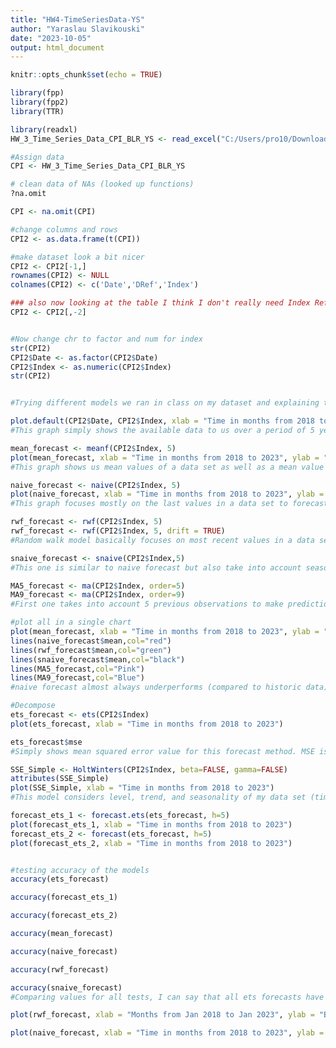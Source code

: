 ---
title: "HW4-TimeSeriesData-YS"
author: "Yaraslau Slavikouski"
date: "2023-10-05"
output: html_document
---

```{r setup, include=FALSE}
knitr::opts_chunk$set(echo = TRUE)
```


```{r}
library(fpp)
library(fpp2)
library(TTR)

library(readxl)
HW_3_Time_Series_Data_CPI_BLR_YS <- read_excel("C:/Users/pro10/Downloads/HW-3-Time Series Data-CPI(BLR)-YS.xlsx")

#Assign data
CPI <- HW_3_Time_Series_Data_CPI_BLR_YS

# clean data of NAs (looked up functions)
?na.omit

CPI <- na.omit(CPI)

#change columns and rows
CPI2 <- as.data.frame(t(CPI))

#make dataset look a bit nicer
CPI2 <- CPI2[-1,]
rownames(CPI2) <- NULL
colnames(CPI2) <- c('Date','DRef','Index')

### also now looking at the table I think I don't really need Index Reference date column because the reference is always the same - 2022M12 so I will delete this column
CPI2 <- CPI2[,-2]


#Now change chr to factor and num for index
str(CPI2)
CPI2$Date <- as.factor(CPI2$Date)
CPI2$Index <- as.numeric(CPI2$Index)
str(CPI2)


#Trying different models we ran in class on my dataset and explaining their output

plot.default(CPI2$Date, CPI2$Index, xlab = "Time in months from 2018 to 2023", ylab = "CPI Index")
#This graph simply shows the available data to us over a period of 5 years. Basically, we see a steady rise in Belarus CPI with a sharper spike just a few months in 2022 (might be due beginning of a war in Ukraine and sanctions placed on Belarus)

mean_forecast <- meanf(CPI2$Index, 5)
plot(mean_forecast, xlab = "Time in months from 2018 to 2023", ylab = "mean CPI Index")
#This graph shows us mean values of a data set as well as a mean value future forecast that has values at around index of 80 (historical mean).

naive_forecast <- naive(CPI2$Index, 5)
plot(naive_forecast, xlab = "Time in months from 2018 to 2023", ylab = "naive CPI Index")
#This graph focuses mostly on the last values in a data set to forecast for the future. Output is roughly an estimate of recent observations

rwf_forecast <- rwf(CPI2$Index, 5)
rwf_forecast <- rwf(CPI2$Index, 5, drift = TRUE)
#Random walk model basically focuses on most recent values in a data set and randomly uses them for future forecasts and outputs.

snaive_forecast <- snaive(CPI2$Index,5)
#This one is similar to naive forecast but also take into account seasonality. It keeps seasonal patterns for the future forecasts using historic trends from season to season.

MA5_forecast <- ma(CPI2$Index, order=5)
MA9_forecast <- ma(CPI2$Index, order=9)
#First one takes into account 5 previous observations to make predictions and the second takes into account 9 previous observations/values for predictions. It simply uses average of these 5 (or 9) previous values to forecast future ones.

#plot all in a single chart
plot(mean_forecast, xlab = "Time in months from 2018 to 2023", ylab = "different measures of CPI Index")
lines(naive_forecast$mean,col="red")
lines(rwf_forecast$mean,col="green")
lines(snaive_forecast$mean,col="black")
lines(MA5_forecast,col="Pink")
lines(MA9_forecast,col="Blue")
#naive forecast almost always underperforms (compared to historic data), MA9 sometimes overperforms and has greater values. Overall, all of them follow very similar pattern. Random walk forecast seems to be following an upward trend and predicts greater indices in the future, compared to other methods.

#Decompose
ets_forecast <- ets(CPI2$Index)
plot(ets_forecast, xlab = "Time in months from 2018 to 2023")

ets_forecast$mse
#Simply shows mean squared error value for this forecast method. MSE is used to measure accuracy of forecasts. The lower the value - the more accurate forecast, so in this case it is quite accurate.

SSE_Simple <- HoltWinters(CPI2$Index, beta=FALSE, gamma=FALSE)
attributes(SSE_Simple)
plot(SSE_Simple, xlab = "Time in months from 2018 to 2023")
#This model considers level, trend, and seasonality of my data set (time series).

forecast_ets_1 <- forecast.ets(ets_forecast, h=5)
plot(forecast_ets_1, xlab = "Time in months from 2018 to 2023")
forecast_ets_2 <- forecast(ets_forecast, h=5)
plot(forecast_ets_2, xlab = "Time in months from 2018 to 2023")


#testing accuracy of the models
accuracy(ets_forecast)

accuracy(forecast_ets_1)

accuracy(forecast_ets_2)

accuracy(mean_forecast)

accuracy(naive_forecast)

accuracy(rwf_forecast)

accuracy(snaive_forecast)
#Comparing values for all tests, I can say that all ets forecasts have identically low numbers which point to a good accuracy measure. At the same time, mean forecast has the lowest ME value (expectedly) but has quite high RMSE and MAE values which point to inaccuracies in the method. Random walk forecast has the second lowest ME value out of all methods as well as very close to 0 values for other measures - RMSE, MAE, MPE. Compared to Naive model (as a benchmark), random walk forecast still looks more accurate. I think since the data set that I chose has a relatively "steady state" behavior of rising index, it makes this model a lot more accurate. However, there is an upward trend which can make it less accurate. There can also be a little bit of seasonality which makes naive model better again. Considering all of these factors, I think that naive forecast is quite accurate in this case (mostly because random walk model fails due to an upward trend).

plot(rwf_forecast, xlab = "Months from Jan 2018 to Jan 2023", ylab = "Belarus CPI")

plot(naive_forecast, xlab = "Time in months from 2018 to 2023", ylab = "naive CPI Index")
```
